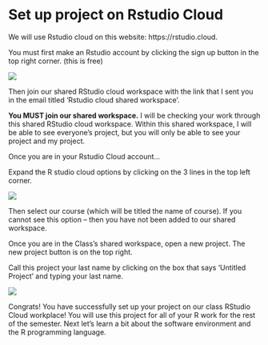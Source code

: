 # Set up project on Rstudio Cloud 

We will use Rstudio cloud on this website: https://rstudio.cloud. 

You must first make an Rstudio account by clicking the sign up button in the top right corner. (this is free)  

![](img/signup.png)

Then join our shared RStudio cloud workspace with the link that I sent you in the email titled 'Rstudio cloud shared workspace'.   

**You MUST join our shared workspace.** I will be checking your work through this shared RStudio cloud workspace. Within this shared workspace, I will be able to see everyone’s project, but you will only be able to see your project and my project.  

Once you are in your Rstudio Cloud account...   

Expand the R studio cloud options by clicking on the 3 lines in the top left corner. 

![](img/Picture1.png)

Then select our course (which will be titled the name of course). If you cannot see this option – then you have not been added to our shared workspace.  

Once you are in the Class's shared workspace, open a new project. The new project button is on the top right. 

Call this project your last name by clicking on the box that says ‘Untitled Project’ and typing your last name.   

![](img/Projname.png)


Congrats! You have successfully set up your project on our class RStudio Cloud workplace! You will use this project for all of your R work for the rest of the semester. Next let's learn a bit about the software environment and the R programming language. 






